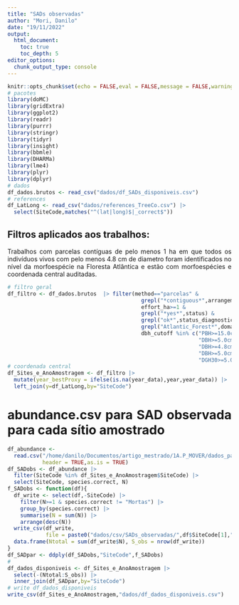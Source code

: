 ```yaml
---
title: "SADs observadas"
author: "Mori, Danilo"
date: "19/11/2022"
output: 
  html_document:
    toc: true
    toc_depth: 5
editor_options: 
  chunk_output_type: console
---
```


<style>
body {
text-align: justify}
</style>

```r
knitr::opts_chunk$set(echo = FALSE,eval = FALSE,message = FALSE,warning = FALSE)
# pacotes
library(doMC)
library(gridExtra)
library(ggplot2)
library(readr)
library(purrr)
library(stringr)
library(tidyr)
library(insight)
library(bbmle)
library(DHARMa)
library(lme4)
library(plyr)
library(dplyr)
# dados
df_dados.brutos <- read_csv("dados/df_SADs_disponiveis.csv")
# references
df_LatLong <- read_csv("dados/references_TreeCo.csv") |> 
  select(SiteCode,matches("^(lat|long)$|_correct$"))
```

## Filtros aplicados aos trabalhos:

<p>
Trabalhos com parcelas contíguas de pelo menos 1 ha em que todos os indivíduos vivos com pelo menos 4.8 cm de diametro foram identificados no nível da morfoespécie na Floresta Atlântica e estão com morfoespécies e coordenada central auditadas.
</p>

```r
# filtro geral
df_filtro <- df_dados.brutos  |> filter(method=="parcelas" &
                                          grepl("*contiguous*",arrangement) & 
                                          effort_ha>=1 &
                                          grepl("*yes*",status) & 
                                          grepl("ok*",status_diagnostico) &
                                          grepl("Atlantic_Forest*",domain) &
                                          dbh_cutoff %in% c("PBH>=15.0cm","PBH>=15.7cm",
                                                            "DBH>=5.0cm","DGH>=5.0cm","DBH>5.0cm",
                                                            "DBH>=4.8cm",
                                                            "DBH>=5.0cm&H>300cm","DBH>=5.0cm&H>500cm", 
                                                            "DGH30>=5.0cm"))
# coordenada central
df_Sites_e_AnoAmostragem <- df_filtro |> 
  mutate(year_bestProxy = ifelse(is.na(year_data),year,year_data)) |> 
  left_join(y=df_LatLong,by="SiteCode")
```


# abundance.csv para SAD observada para cada sítio amostrado

```r
df_abundance <- 
  read.csv("/home/danilo/Documentos/artigo_mestrado/1A.P_MOVER/dados_para_iniciar_artigo/abundances.csv",
           header = TRUE,as.is = TRUE)
df_SADobs <- df_abundance |> 
  filter(SiteCode %in% df_Sites_e_AnoAmostragem$SiteCode) |> 
  select(SiteCode, species.correct, N)
f_SADobs <- function(df){
  df_write <- select(df,-SiteCode) |> 
    filter(N>=1 & species.correct != "Mortas") |> 
    group_by(species.correct) |> 
    summarise(N = sum(N)) |> 
    arrange(desc(N))
  write_csv(df_write,
            file = paste0("dados/csv/SADs_observadas/",df$SiteCode[1],".csv"))
  data.frame(Ntotal = sum(df_write$N), S_obs = nrow(df_write))
}
df_SADpar <- ddply(df_SADobs,"SiteCode",f_SADobs)
# 
df_dados_disponiveis <- df_Sites_e_AnoAmostragem |> 
  select(-(Ntotal:S_obs)) |> 
  inner_join(df_SADpar,by="SiteCode")
# write df_dados_disponiveis
write_csv(df_Sites_e_AnoAmostragem,"dados/df_dados_disponiveis.csv")
```
